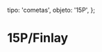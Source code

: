 
  tipo: 'cometas',
  objeto: '15P',
};

# 15P/Finlay

<Imagen
  src="registro/15P_20141220_15p_20141220_i88_.jpg"
  fecha="20141220"
  desc="Outburst"
/>
